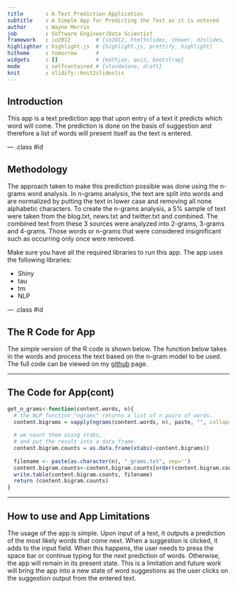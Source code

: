 ```yaml
---
title       : A Text Prediction Application
subtitle    : A Simple App for Predicting the Text as it is entered
author      : Wayne Morris
job         : Software Engineer/Data Scientist
framework   : io2012        # {io2012, html5slides, shower, dzslides, ...}
highlighter : highlight.js  # {highlight.js, prettify, highlight}
hitheme     : tomorrow      # 
widgets     : []            # {mathjax, quiz, bootstrap}
mode        : selfcontained # {standalone, draft}
knit        : slidify::knit2slideslis
---
```


## Introduction

This app is a text prediction app that upon entry of a text it predicts which word will come. The prediction is done on the basis of suggestion and therefore a list of words will present itself as the text is entered. 


--- .class #id 

## Methodology
The approach taken to make this prediction possible was done using the n-grams word analysis. In n-grams analysis, the text are split into words and are normalized by putting the text in lower case and removing all none alphabetic characters. To create the n-grams analysis, a 5% sample of text were taken from the blog.txt, news.txt and twitter.txt and combined. The combined text from these 3 sources were analyzed into 2-grams, 3-grams and 4-grams. Those words or n-grams that were considered insignificant such as occurring only once were removed.

Make sure you have all the required libraries to run this app. The app uses the following libraries:
      <ul>
        <li>Shiny</li>
        <li>tau</li>
        <li>tm</li>
        <li>NLP</li>
      </ul>

--- .class #id 

## The R Code for App
The simple version of the R code is shown below. The function below takes in the words and process the text based on the n-gram model to be used. The full code can be viewed on my <a href="https://github.com/wmorris75/text_prediction">github</a> page.

---

## The Code for App(cont)
```r
get_n_grams<-function(content.words, n){
  # the NLP function "ngrams" returns a list of n pairs of words.
  content.bigrams = vapply(ngrams(content.words, n), paste, "", collapse = " ")
  
  # we count them using xtabs,
  # and put the result into a data frame.
  content.bigram.counts = as.data.frame(xtabs(~content.bigrams))
  
  filename <- paste(as.character(n), "_grams.txt", sep='')
  content.bigram.counts<-content.bigram.counts[order(content.bigram.counts$Freq, decreasing = TRUE),]
  write.table(content.bigram.counts, filename)
  return (content.bigram.counts)
}

```

---

## How to use and App Limitations

The usage of the app is simple. Upon input of a text, it outputs a prediction of the most likely words that come next. When a suggestion is clicked, it adds to the input field. When this happens, the user needs to press the space bar or continue typing for the next prediction of words. Otherwise, the app will remain in its present state. This is a limitation and future work will bring the app into a new state of word suggestions as the user clicks on the suggestion output from the entered text.



 







